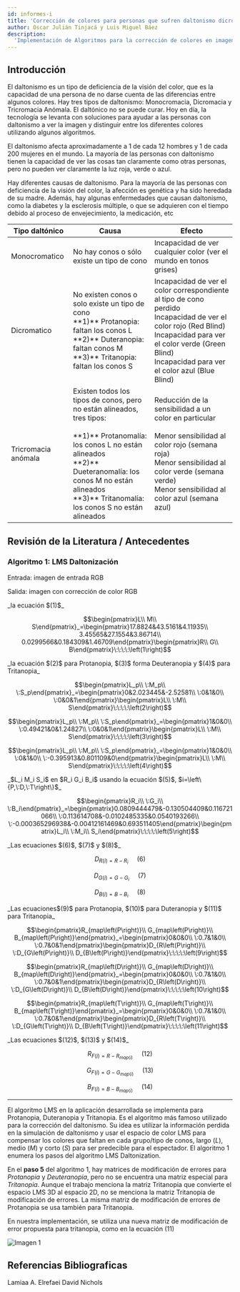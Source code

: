 ```yaml
---
id: informes-i
title: 'Corrección de colores para personas que sufren daltonismo dicromático'
author: Oscar Julián Tinjacá y Luis Miguel Báez
description:
  'Implementación de Algoritmos para la corrección de colores en imagenes'
---
```


## Introducción

El daltonismo es un tipo de deficiencia de la visión del color, que es la capacidad de una persona de no darse cuenta de las diferencias entre algunos colores. Hay tres tipos de daltonismo: Monocromacia, Dicromacia y Tricromacia Anómala. El daltónico no se puede curar. Hoy en día, la tecnología se levanta con soluciones para ayudar a las personas con daltonismo a ver la imagen y distinguir entre los diferentes colores utilizando algunos algoritmos.

El daltonismo afecta aproximadamente a 1 de cada 12 hombres y 1 de cada 200 mujeres en el mundo. La mayoría de las personas con daltonismo tienen la capacidad de ver las cosas tan claramente como otras personas, pero no pueden ver claramente la luz roja, verde o azul.

Hay diferentes causas de daltonismo. Para la mayoría de las personas con deficiencia de la visión del color, la afección es genética y ha sido heredada de su madre. Además, hay algunas enfermedades que causan daltonismo, como la diabetes y la esclerosis múltiple, o que se adquieren con el tiempo debido al proceso de envejecimiento, la medicación, etc

<table>
    <thead>
    <tr>
        <th>Tipo daltónico</th>
        <th>Causa</th>
        <th>Efecto</th>
    </tr>
    </thead>
    <tbody>
        <tr>
            <td>Monocromatico</td>
            <td>No hay conos o sólo existe un tipo de cono</td>
            <td>Incapacidad de ver cualquier color (ver el mundo en tonos grises)</td>
        </tr>
        <tr>
            <td>Dicromatico</td>
            <td>No existen conos o solo existe un tipo de cono<br />**1)** Protanopia: faltan los conos L<br />**2)** Duteranopia: faltan conos M<br />**3)** Tritanopia: faltan los conos S</td>
            <td>Incapacidad de ver el color correspondiente al tipo de cono perdido<br />Incapacidad de ver el color rojo (Red Blind)<br />Incapacidad para ver el color verde (Green Blind)<br />Incapacidad para ver el color azul (Blue Blind)</td>
        </tr>
        <tr>
            <td>Tricromacia anómala</td>
            <td>Existen todos los tipos de conos, pero no están alineados, tres tipos:<br /><br />**1)** Protanomalía: los conos L no están alineados<br />**2)** Dueteranomalía: los conos M no están alineados<br />**3)** Tritanomalía: los conos S no están alineados</td>
            <td>Reducción de la sensibilidad a un color en particular<br /><br />Menor sensibilidad al color rojo (semana roja)<br />Menor sensibilidad al color verde (semana verde)<br />Menor sensibilidad al color azul (semana azul)</td>
        </tr>
    </tbody>
</table>

## Revisión de la Literatura / Antecedentes

### Algoritmo 1: LMS Daltonización

Entrada: imagen de entrada RGB

Salida: imagen con corrección de color RGB

<Info title="1) Convierta la imagen RGB al espacio de color LMS usando ">
_la ecuación $(1)$_
</Info>

$$\begin{pmatrix}L\\ M\\ S\end{pmatrix}_=\begin{pmatrix}17.8824&43.5161&4.11935\\ 3.45565&27.1554&3.86714\\ 0.0299566&0.184309&1.46709\end{pmatrix}\begin{pmatrix}R\\ G\\ B\end{pmatrix}\:\:\:\:\left(1\right)$$

<Info title="2) Simule el daltonismo usando">
_la ecuación $(2)$ para Protanopia, $(3)$ forma Deuteranopia y $(4)$ para Tritanopia_
</Info>

$$\begin{pmatrix}L_p\\ \:M_p\\ \:S_p\end{pmatrix}_=\begin{pmatrix}0&2.023445&-2.52581\\ \:0&1&0\\ \:0&0&1\end{pmatrix}\begin{pmatrix}L\\ \:M\\ S\end{pmatrix}\:\:\:\:\left(2\right)$$

$$\begin{pmatrix}L_p\\ \:M_p\\ \:S_p\end{pmatrix}_=\begin{pmatrix}1&0&0\\ \:0.49421&0&1.24827\\ \:0&0&1\end{pmatrix}\begin{pmatrix}L\\ \:M\\ S\end{pmatrix}\:\:\:\:\left(3\right)$$

$$\begin{pmatrix}L_p\\ \:M_p\\ \:S_p\end{pmatrix}_=\begin{pmatrix}1&0&0\\ \:0&1&0\\ \:-0.395913&0.801109&0\end{pmatrix}\begin{pmatrix}L\\ \:M\\ S\end{pmatrix}\:\:\:\:\left(4\right)$$

<Info title="3) Convertir">
_$L_i M_i S_i$ en $R_i G_i B_i$ usando la ecuación $(5)$, $i=\left\{P,\:D,\:T\right\}$_
</Info>


$$\begin{pmatrix}R_i\\ \:G_i\\ \:B_i\end{pmatrix}_=\begin{pmatrix}0.0809444479&-0.130504409&0.116721066\\ \:0.113614708&-0.0102485335&0.0540193266\\ \:-0.000365296938&-0.00412161469&0.693511405\end{pmatrix}\begin{pmatrix}L_i\\ \:M_i\\ S_i\end{pmatrix}\:\:\:\:\left(5\right)$$

<Info title="4) Encuentre la diferencia entre imágenes originales y simuladas por">
_Las ecuaciones $(6)$, $(7)$ y $(8)$_
</Info>

$$D_{R\left(i\right)=R-R_i}\:\:\:\:\:\left(6\right)$$

$$D_{G\left(i\right)=G-G_i}\:\:\:\:\:\left(7\right)$$

$$D_{B\left(i\right)=B-B_i}\:\:\:\:\:\left(8\right)$$

<Info title="5) Cambie los colores hacia el espectro visible multiplicando por matrices de error usando">
_Las ecuaciones$(9)$ para Protanopia, $(10)$ para Duteranopia y $(11)$ para Tritanopia_
</Info>

$$\begin{pmatrix}R_{map\left(P\right)}\\ G_{map\left(P\right)}\\ B_{map\left(P\right)}\end{pmatrix}_=\begin{pmatrix}0&0&0\\ \:0.7&1&0\\ \:0.7&0&1\end{pmatrix}\begin{pmatrix}D_{R\left(P\right)}\\ \:D_{G\left(P\right)}\\ D_{B\left(P\right)}\end{pmatrix}\:\:\:\:\left(9\right)$$

$$\begin{pmatrix}R_{map\left(D\right)}\\ G_{map\left(D\right)}\\ B_{map\left(D\right)}\end{pmatrix}_=\begin{pmatrix}0&0&0\\ \:0.7&1&0\\ \:0.7&0&1\end{pmatrix}\begin{pmatrix}D_{R\left(D\right)}\\ \:D_{G\left(D\right)}\\ D_{B\left(D\right)}\end{pmatrix}\:\:\:\:\left(10\right)$$

$$\begin{pmatrix}R_{map\left(T\right)}\\ G_{map\left(T\right)}\\ B_{map\left(T\right)}\end{pmatrix}_=\begin{pmatrix}0&0&0\\ \:0.7&1&0\\ \:0.7&0&1\end{pmatrix}\begin{pmatrix}D_{R\left(T\right)}\\ \:D_{G\left(T\right)}\\ D_{B\left(T\right)}\end{pmatrix}\:\:\:\:\left(11\right)$$

<Info title="6) Agregue colores cambiados a la imagen original usando">
_Las ecuaciones $(12)$, $(13)$ y $(14)$_
</Info>

$$R_{F\left(i\right)=R-R_{map\left(i\right)}}\:\:\:\:\:\left(12\right)$$

$$G_{F\left(i\right)=G-G_{map\left(i\right)}}\:\:\:\:\:\left(13\right)$$

$$B_{F\left(i\right)=B-B_{map\left(i\right)}}\:\:\:\:\:\left(14\right)$$

---

El algoritmo LMS en la aplicación desarrollada se implementa para Protanopia, Duteranopia y Tritanopia. Es el algoritmo más famoso utilizado para la corrección del daltonismo. Su idea es utilizar la información perdida en la simulación de daltonismo y usar el espacio de color LMS para compensar los colores que faltan en cada grupo/tipo de conos, largo $(L)$, medio $(M)$ y corto $(S)$ para ser predecible para el espectador. El algoritmo 1 enumera los pasos del algoritmo LMS Daltonization.

En el **paso 5** del algoritmo 1, hay matrices de modificación de errores para _Protanopia_ y _Deuteranopia_, pero no se encuentra una matriz especial para _Tritanopia_. Aunque el trabajo menciona la matriz Tritanopia que convierte el espacio LMS 3D al espacio 2D, no se menciona la matriz Tritanopia de modificación de errores. La misma matriz de modificación de errores de Protanopia se usa también para Tritanopia.

En nuestra implementación, se utiliza una nueva matriz de modificación de error propuesta para tritanopia, como en la ecuación $(11)$

![Imagen 1](https://www.researchgate.net/profile/Lamiaa-Elrefaei/publication/326626897/figure/fig1/AS:652633715003401@1532611411419/Colors-as-seen-by-Dichromacy-color-blind-4.png)

## Referencias Bibliograficas

<Resources title="References">
    <Resource source="Research Gate" url="https://www.researchgate.net/publication/326626897_Smartphone_Based_Image_Color_Correction_for_Color_Blindness" title="Smartphone Based Image Color Correction for Color Blindness">
        Lamiaa A. Elrefaei
    </Resource>
    <Resource source="davidmathlogic.com" url="https://davidmathlogic.com/colorblind/#%23D81B60-%231E88E5-%23FFC107-%23004D40-%23ccc0c7" title="Coloring for Colorblindness">
        David Nichols
    </Resource>
</Resources>

<Processing title="text" />
